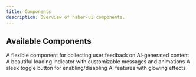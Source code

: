 ```yaml
---
title: Components
description: Overview of haber-ui components.
---
```


## Available Components

<Cards>
  <Card
    title="AI Feedback Collector"
    href="/docs/components/ai-feedback-collector"
  >
    A flexible component for collecting user feedback on AI-generated content
  </Card>

<Card title="Thinking State" href="/docs/components/thinking-state">
  A beautiful loading indicator with customizable messages and animations
</Card>

  <Card title="Feature Toggle" href="/docs/components/feature-toggle">
    A sleek toggle button for enabling/disabling AI features with glowing
    effects
  </Card>
</Cards>
